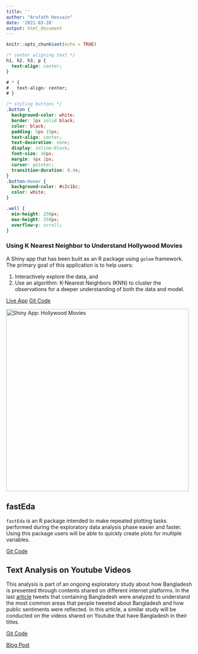 ```yaml
---
title: ''
author: "Arafath Hossain"
date: '2021-03-28'
output: html_document
---
```


```r
knitr::opts_chunk$set(echo = TRUE)
```

```css
/* center aligning text */
h1, h2, h3, p {
  text-align: center;
}

# * {
#   text-align: center;
# }

/* styling buttons */
.button {
  background-color: white;
  border: 2px solid black;
  color: black;
  padding: 5px 15px;
  text-align: center;
  text-decoration: none;
  display: inline-block;
  font-size: 16px;
  margin: 4px 2px;
  cursor: pointer;
  transition-duration: 0.4s;
}
.button:hover {
  background-color: #c2c1bc; 
  color: white;
}

.well {
  min-height: 250px;
  max-height: 250px;
  overflow-y: scroll;
}
```

<!--- First Row -->

<div class="row">

<!--- Hollywood movie app -->
<div class="col-sm-6">
<div class="well">
### Using K Nearest Neighbor to Understand Hollywood Movies

A Shiny app that has been built as an R package using `golem` framework. The primary goal of this application is to help users:

1) Interactively explore the data, and
2) Use an algorithm: K-Nearest Neighbors (KNN) to cluster the observations for a deeper understanding of both the data and model.

<a href="https://curiousjoe.shinyapps.io/HollywoodMovies2/" class="button">Live App</a>
<a href="https://github.com/Curious-Joe/HollywoodApp2.0" class="button">Git Code</a>


![](/img/shiny_hollywood_movie.jpg "Shiny App: Hollywood Movies"){width="492"}

</div>
</div>
<!--- end hollywood app -->

<!--- fastEda package -->
<div class="col-sm-6">
<div class="well">

## fastEda

`fastEda` is an R package intended to make repeated plotting tasks performed during the exploratory data analysis phase easier and faster. Using this package users will be able to quickly create plots for multiple variables.

<a href="https://github.com/Curious-Joe/fastEda" class="button">Git Code</a>

</div>
</div>
<!--- end fastEda package -->

<!-- Text Analytics Youtube -->

<div class="col-sm-6">
<div class="well">

## Text Analysis on Youtube Videos

This analysis is part of an ongoing exploratory study about how Bangladesh is presented through contents shared on different internet platforms. In the last [article](https://curious-joe.net/post/twitter-topic-modeling-sentiment-analysis/) tweets that containing Bangladesh were analyzed to understand the most common areas that people tweeted about Bangladesh and how public sentiments were reflected. In this article, a similar study will be conducted on the videos shared on Youtube that have Bangladesh in their titles. 

<a href="https://github.com/Curious-Joe/Text_Analytics_Youtube" class="button">Git Code</a>

<a href="https://curious-joe.net/post/2021-03-30-text-analysis-on-youtube-videos-posted-about-bangladesh/" class="button">Blog Post</a>

</div>
</div>
<!--- end text analytics youtube -->

</div>

<!--- First row ends -->

